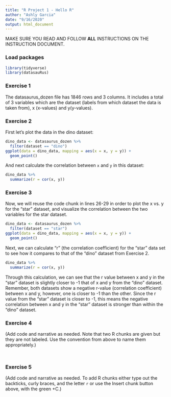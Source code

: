 ```yaml
---
title: "R Project 1 - Hello R"
author: "Ashly Garcia"
date: "9/16/2020"
output: html_document
---
```


MAKE SURE YOU READ AND FOLLOW **ALL** INSTRUCTIONS ON THE INSTRUCTION DOCUMENT. 

### Load packages

```r
library(tidyverse) 
library(datasauRus)
```


### Exercise 1

The datasaurus_dozen file has 1846 rows and 3 columns. It includes a total of 3 variables which are the dataset (labels from which dataset the data is taken from), x (x-values) and y(y-values).

### Exercise 2
First let's plot the data in the dino dataset:

```r
dino_data <- datasaurus_dozen %>%
  filter(dataset == "dino")
ggplot(data = dino_data, mapping = aes(x = x, y = y)) +
  geom_point()
```

And next calculate the correlation between `x` and `y` in this dataset:

```r
dino_data %>%
  summarize(r = cor(x, y))
```

### Exercise 3

Now, we will reuse the code chunk in lines 26-29 in order to plot the x vs. y for the "star" dataset, and visualize the correlation between the two variables for the star dataset.

```r
dino_data <- datasaurus_dozen %>%
  filter(dataset == "star")
ggplot(data = dino_data, mapping = aes(x = x, y = y)) +
  geom_point()

```

Next, we can calculate "r" (the correlation coefficient) for the "star" data set to see how it compares to that of the "dino" dataset from Exercise 2.
 
```r
dino_data %>%
  summarize(r = cor(x, y))
```
Through this calculation, we can see that the r value between x and y in the "star" dataset is slightly closer to -1 that of  x and y from the "dino" dataset. Remember, both datasets show a negative r-value (correlation coefficient) between x and y, however, one is closer to -1 than the other. Since the r value from the "star" dataset is closer to -1, this means the negative correlation between x and y in the "star" dataset is stronger than within the "dino" dataset.

### Exercise 4

(Add code and narrative as needed. Note that two R chunks are given but they are not labeled. Use the convention from above to name them appropriately.)

```r


```

```r


```

### Exercise 5

(Add code and narrative as needed. To add R chunks either type out the backticks, curly braces, and the letter `r` or use the Insert chunk button above, with the green +C.)